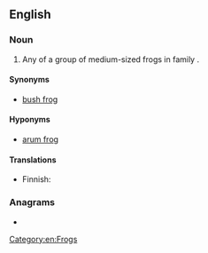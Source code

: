 ==English==
{{wikipedia|Hyperoliidae}}

===Noun===
{{en-noun}}

# Any of a group of medium-sized frogs in family {{taxlink|Hyperoliidae|family|noshow=1|ver=161011}}.

====Synonyms====
* [[bush frog]]

====Hyponyms====
* [[arum frog]]

====Translations====
{{trans-top|frog of the family Hyperoliidae}}
* Finnish: {{t|fi|ruokosammakko}}
{{trans-mid}}
{{trans-bottom}}

===Anagrams===
* {{anagrams|en|a=deefggors|Eggesford|defoggers}}

[[Category:en:Frogs]]